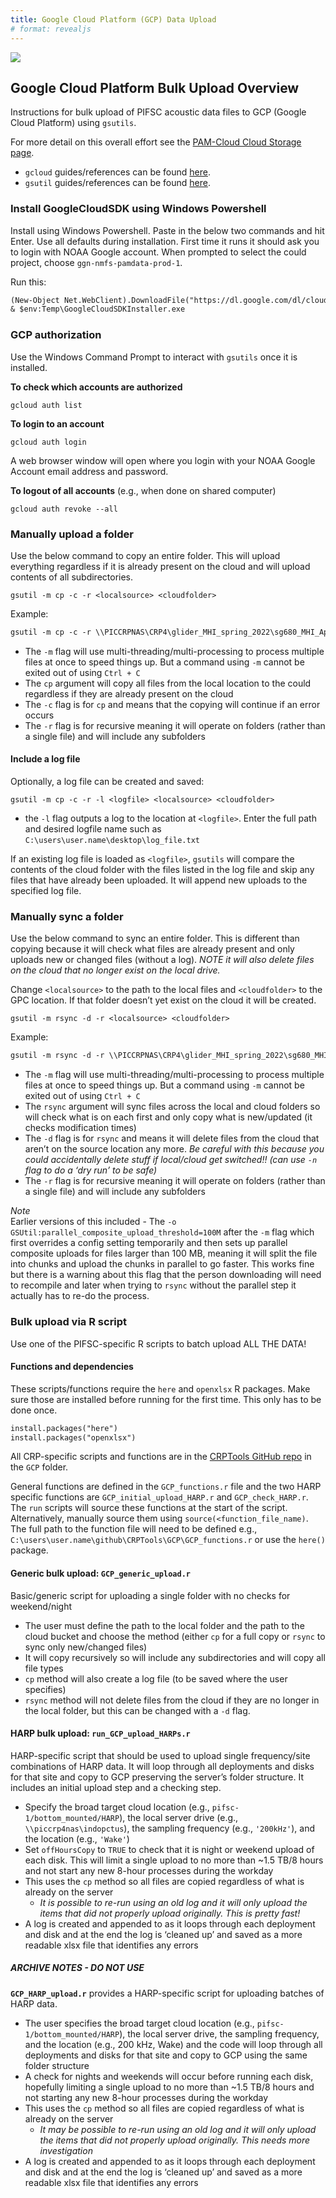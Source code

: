 ```yaml
---
title: Google Cloud Platform (GCP) Data Upload
# format: revealjs
---
```


![](images/Wave_wWhales_v4.png)

## Google Cloud Platform Bulk Upload Overview

Instructions for bulk upload of PIFSC acoustic data files to GCP (Google Cloud Platform) using `gsutils`.

For more detail on this overall effort see the [PAM-Cloud Cloud Storage page](https://nmfs-ost.github.io/PAM-Cloud/content/Cloud.Storage.html).

- `gcloud` guides/references can be found [here](https://cloud.google.com/sdk/gcloud/reference).
- `gsutil` guides/references can be found [here](https://cloud.google.com/storage/docs/gsutil).


### Install GoogleCloudSDK using Windows Powershell

Install using Windows Powershell. Paste in the below two commands and hit Enter. Use all defaults during installation. First time it runs it should ask you to login with NOAA Google account. When prompted to select the could project, choose `ggn-nmfs-pamdata-prod-1`.

Run this:

```default
(New-Object Net.WebClient).DownloadFile("https://dl.google.com/dl/cloudsdk/channels/rapid/GoogleCloudSDKInstaller.exe", "$env:Temp\GoogleCloudSDKInstaller.exe")
& $env:Temp\GoogleCloudSDKInstaller.exe
```


### GCP authorization

Use the Windows Command Prompt to interact with `gsutils` once it is installed. 

**To check which accounts are authorized**

`gcloud auth list`

**To login to an account**

`gcloud auth login`

A web browser window will open where you login with your NOAA Google Account email address and password.

**To logout of all accounts** (e.g., when done on shared computer)

`gcloud auth revoke --all`

### Manually upload a folder

Use the below command to copy an entire folder. This will upload everything regardless if it is already present on the cloud and will upload contents of all subdirectories.  

`gsutil -m cp -c -r <localsource> <cloudfolder>`

Example: 

```default
gsutil -m cp -c -r \\PICCRPNAS\CRP4\glider_MHI_spring_2022\sg680_MHI_Apr2022\recordings\wav gs://pifsc-1/glider/sg680_MHI_Apr2022/recordings/wav
```

- The `-m` flag will use multi-threading/multi-processing to process multiple files at once to speed things up. But a command using `-m` cannot be exited out of using `Ctrl + C`
- The `cp` argument will copy all files from the local location to the could regardless if they are already present on the cloud
- The `-c` flag is for `cp` and means that the copying will continue if an error occurs
- The `-r` flag is for recursive meaning it will operate on folders (rather than a single file) and will include any subfolders

#### Include a log file

Optionally, a log file can be created and saved: 

`gsutil -m cp -c -r -l <logfile> <localsource> <cloudfolder>`

- the `-l` flag outputs a log to the location at `<logfile>`. Enter the full path and desired logfile name such as `C:\users\user.name\desktop\log_file.txt`

If an existing log file is loaded as `<logfile>`, `gsutils` will compare the contents of the cloud folder with the files listed in the log file and skip any files that have already been uploaded. It will append new uploads to the specified log file. 


### Manually sync a folder

Use the below command to sync an entire folder. This is different than copying because it will check what files are already present and only uploads new or changed files (without a log). *NOTE it will also delete files on the cloud that no longer exist on the local drive.*

Change `<localsource>` to the path to the local files and `<cloudfolder>` to the GPC location. If that folder doesn't yet exist on the cloud it will be created. 

`gsutil -m rsync -d -r <localsource> <cloudfolder>`

Example: 

```default
gsutil -m rsync -d -r \\PICCRPNAS\CRP4\glider_MHI_spring_2022\sg680_MHI_Apr2022\recordings\wav gs://pifsc-1/glider/sg680_MHI_Apr2022/recordings/wav
```

- The `-m` flag will use multi-threading/multi-processing to process multiple files at once to speed things up. But a command using `-m` cannot be exited out of using `Ctrl + C`
- The `rsync` argument will sync files across the local and cloud folders so will check what is on each first and only copy what is new/updated (it checks modification times)
- The `-d` flag is for `rsync` and means it will delete files from the cloud that aren't on the source location any more. *Be careful with this because you could accidentally delete stuff if local/cloud get switched!! (can use `-n` flag to do a 'dry run' to be safe)*
- The `-r` flag is for recursive meaning it will operate on folders (rather than a single file) and will include any subfolders

*Note*  
Earlier versions of this included - The `-o GSUtil:parallel_composite_upload_threshold=100M` after the `-m` flag which first overrides a config setting temporarily and then sets up parallel composite uploads for files larger than 100 MB, meaning it will split the file into chunks and upload the chunks in parallel to go faster. This works fine but there is a warning about this flag that the person downloading will need to recompile and later when trying to `rsync` without the parallel step it actually has to re-do the process. 


### Bulk upload via R script

Use one of the PIFSC-specific R scripts to batch upload ALL THE DATA!

#### Functions and dependencies

These scripts/functions require the `here` and `openxlsx` R packages. Make sure those are installed before running for the first time. This only has to be done once. 

```default
install.packages("here")
install.packages("openxlsx")
```

All CRP-specific scripts and functions are in the [CRPTools GitHub repo](https://github.com/sfregosi-noaa/CRPTools/tree/main) in the `GCP` folder. 

General functions are defined in the `GCP_functions.r` file and the two HARP specific functions are `GCP_initial_upload_HARP.r` and `GCP_check_HARP.r`. The `run` scripts will source these functions at the start of the script. Alternatively, manually source them using `source(<function_file_name)`. The full path to the function file will need to be defined e.g., `C:\users\user.name\github\CRPTools\GCP\GCP_functions.r` or use the `here()` package. 


#### Generic bulk upload: `GCP_generic_upload.r`

Basic/generic script for uploading a single folder with no checks for weekend/night

- The user must define the path to the local folder and the path to the cloud bucket and choose the method (either `cp` for a full copy or `rsync` to sync only new/changed files)
- It will copy recursively so will include any subdirectories and will copy all file types
- `cp` method will also create a log file (to be saved where the user specifies)
- `rsync` method will not delete files from the cloud if they are no longer in the local folder, but this can be changed with a `-d` flag.

#### HARP bulk upload: `run_GCP_upload_HARPs.r`

HARP-specific script that should be used to upload single frequency/site combinations of HARP data. It will loop through all deployments and disks for that site and copy to GCP preserving the server's folder structure. It includes an initial upload step and a checking step.  

- Specify the broad target cloud location (e.g., `pifsc-1/bottom_mounted/HARP`), the local server drive (e.g., `\\piccrp4nas\indopctus`), the sampling frequency (e.g., `'200kHz'`), and the location (e.g., `'Wake'`)
- Set `offHoursCopy` to `TRUE` to check that it is night or weekend upload of each disk. This will limit a single upload to no more than ~1.5 TB/8 hours and not start any new 8-hour processes during the workday
- This uses the `cp` method so all files are copied regardless of what is already on the server
  - *It is possible to re-run using an old log and it will only upload the items that did not properly upload originally. This is pretty fast!*
- A log is created and appended to as it loops through each deployment and disk and at the end the log is 'cleaned up' and saved as a more readable xlsx file that identifies any errors

::: {.callout-caution collapse="true"}
##### ARCHIVE NOTES - DO NOT USE

**`GCP_HARP_upload.r`** provides a HARP-specific script for uploading batches of HARP data. 

- The user specifies the broad target cloud location (e.g., `pifsc-1/bottom_mounted/HARP`), the local server drive, the sampling frequency, and the location (e.g., 200 kHz, Wake) and the code will loop through all deployments and disks for that site and copy to GCP using the same folder structure
- A check for nights and weekends will occur before running each disk, hopefully limiting a single upload to no more than ~1.5 TB/8 hours and not starting any new 8-hour processes during the workday
- This uses the `cp` method so all files are copied regardless of what is already on the server
  - *It may be possible to re-run using an old log and it will only upload the items that did not properly upload originally. This needs more investigation*
- A log is created and appended to as it loops through each deployment and disk and at the end the log is 'cleaned up' and saved as a more readable xlsx file that identifies any errors
:::







